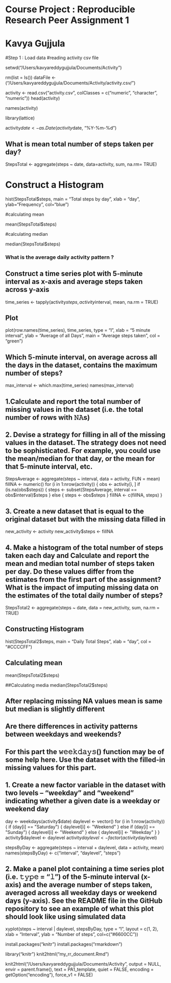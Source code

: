 # Course Project : Reproducible Research Peer Assignment 1
# Kavya Gujjula

#Step 1 : Load data
#reading activity csv file 

setwd("/Users/kavyareddygujjula/Documents/Activity")

rm(list = ls())
dataFile <- ("/Users/kavyareddygujjula/Documents/Activity/activity.csv/")

activity <- read.csv("activity.csv", colClasses = c("numeric", "character", "numeric"))
head(activity)

names(activity)

library(lattice)

activity$date <- as.Date(activity$date, "%Y-%m-%d")

## What is mean total number of steps taken per day?

StepsTotal <- aggregate(steps ~ date, data=activity, sum, na.rm= TRUE)

# Construct a Histogram

hist(StepsTotal$steps, main = "Total steps by day", xlab = "day", ylab="Frequency", col="blue")

#calculating mean

mean(StepsTotal$steps)

#calculating median

median(StepsTotal$steps)

### What is the average daily activity pattern ?
## Construct a time series plot with 5-minute interval as x-axis and average steps taken across y-axis

time_series <- tapply(activity$steps, activity$interval, mean, na.rm = TRUE)

## Plot 

plot(row.names(time_series), time_series, type = "l", xlab = "5 minute interval",
     ylab = "Average of all Days",
     main = "Average steps taken", col = "green")

## Which 5-minute interval, on average across all the days in the dataset, contains the maximum number of steps?

max_interval <- which.max(time_series)
names(max_interval)

## 1.Calculate and report the total number of missing values in the dataset (i.e. the total number of rows with 𝙽𝙰s)
## 2. Devise a strategy for filling in all of the missing values in the dataset. The strategy does not need to be sophisticated. For example, you could use the mean/median for that day, or the mean for that 5-minute interval, etc.

StepsAverage <- aggregate(steps ~ interval, data = activity, FUN = mean)
fillNA <- numeric()
for (i in 1:nrow(activity)) {
  obs <- activity[i, ]
  if (is.na(obs$steps)) {
    steps <- subset(StepsAverage, interval == obs$interval)$steps
  } else {
    steps <- obs$steps
  }
  fillNA <- c(fillNA, steps)
}

## 3. Create a new dataset that is equal to the original dataset but with the missing data filled in
new_activity <- activity
new_activity$steps <- fillNA


## 4. Make a histogram of the total number of steps taken each day and Calculate and report the mean and median total number of steps taken per day. Do these values differ from the estimates from the first part of the assignment? What is the impact of imputing missing data on the estimates of the total daily number of steps?

StepsTotal2 <- aggregate(steps ~ date, data = new_activity, sum, na.rm = TRUE)

## Constructing Histogram
hist(StepsTotal2$steps, main = "Daily Total Steps", xlab = "day", col = "#CCCCFF")


## Calculating mean
mean(StepsTotal2$steps)

##Calculating media
median(StepsTotal2$steps)

## After replacing missing NA values mean is same but median is slightly different

## Are there differences in activity patterns between weekdays and weekends?
## For this part the 𝚠𝚎𝚎𝚔𝚍𝚊𝚢𝚜() function may be of some help here. Use the dataset with the filled-in missing values for this part.
## 1. Create a new factor variable in the dataset with two levels – “weekday” and “weekend” indicating whether a given date is a weekday or weekend day

day <- weekdays(activity$date)
daylevel <- vector()
for (i in 1:nrow(activity)) {
  if (day[i] == "Saturday") {
    daylevel[i] <- "Weekend"
  } else if (day[i] == "Sunday") {
    daylevel[i] <- "Weekend"
  } else {
    daylevel[i] <- "Weekday"
  }
}
activity$daylevel <- daylevel
activity$daylevel <- factor(activity$daylevel)

stepsByDay <- aggregate(steps ~ interval + daylevel, data = activity, mean)
names(stepsByDay) <- c("interval", "daylevel", "steps")

## 2. Make a panel plot containing a time series plot (i.e. 𝚝𝚢𝚙𝚎 = "𝚕") of the 5-minute interval (x-axis) and the average number of steps taken, averaged across all weekday days or weekend days (y-axis). See the README file in the GitHub repository to see an example of what this plot should look like using simulated data

xyplot(steps ~ interval | daylevel, stepsByDay, type = "l", layout = c(1, 2), 
       xlab = "Interval", ylab = "Number of steps", col=c("#6600CC"))

install.packages("knitr")
install.packages("rmarkdown")

library("knitr")
knit2html("my_rr_document.Rmd")

knit2html("/Users/kavyareddygujjula/Documents/Activity", output = NULL, 
          envir = parent.frame(), text = PA1_template, quiet = FALSE, 
          encoding = getOption("encoding"), force_v1 = FALSE)






